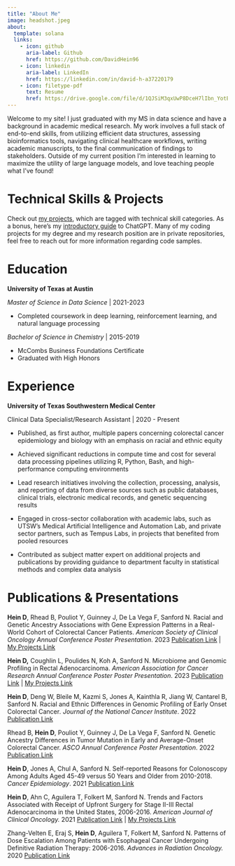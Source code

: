 ```yaml
---
title: "About Me"
image: headshot.jpeg
about:
  template: solana
  links:
    - icon: github
      aria-label: Github
      href: https://github.com/DavidHein96
    - icon: linkedin
      aria-label: LinkedIn
      href: https://linkedin.com/in/david-h-a37220179
    - icon: filetype-pdf
      text: Resume
      href: https://drive.google.com/file/d/1QJSiM3qxUwP8DceH7lIbn_YotEa4PE21/preview?usp=sharing
---
```


Welcome to my site! I just graduated with my MS in data science and have a background in academic medical research. My work involves a full stack of end-to-end skills, from utilizing efficient data structures, assessing bioinformatics tools, navigating clinical healthcare workflows, writing academic manuscripts, to the final communication of findings to stakeholders. Outside of my current position I'm interested in learning to maximize the utility of large language models, and love teaching people what I've found!

# Technical Skills & Projects

Check out [my projects](projects.qmd), which are tagged with technical skill categories. As a bonus, here's my [introductory guide](posts/chatGPT_book/index.qmd) to ChatGPT. Many of my coding projects for my degree and my research position are in private repositories, feel free to reach out for more information regarding code samples.

# Education 

**University of Texas at Austin**

*Master of Science in Data Science* \| 2021-2023

-   Completed coursework in deep learning, reinforcement learning, and natural language processing

*Bachelor of Science in Chemistry* \| 2015-2019

-   McCombs Business Foundations Certificate
-   Graduated with High Honors

# Experience

**University of Texas Southwestern Medical Center**

Clinical Data Specialist/Research Assistant \| 2020 - Present

-   Published, as first author, multiple papers concerning colorectal cancer epidemiology and biology with an emphasis on racial and ethnic equity

-   Achieved significant reductions in compute time and cost for several data processing pipelines utilizing R, Python, Bash, and high-performance computing environments

-   Lead research initiatives involving the collection, processing, analysis, and reporting of data from diverse sources such as public databases, clinical trials, electronic medical records, and genetic sequencing results

-   Engaged in cross-sector collaboration with academic labs, such as UTSW's Medical Artificial Intelligence and Automation Lab, and private sector partners, such as Tempus Labs, in projects that benefited from pooled resources

-   Contributed as subject matter expert on additional projects and publications by providing guidance to department faculty in statistical methods and complex data analysis

# Publications & Presentations

**Hein D**, Rhead B, Pouliot Y, Guinney J, De La Vega F, Sanford N. Racial and Genetic Ancestry Associations with Gene Expression Patterns in a Real-World Cohort of Colorectal Cancer Patients. *American Society of Clinical Oncology Annual Conference Poster Presentation*. 2023 [Publication Link](https://ascopubs.org/doi/abs/10.1200/JCO.2023.41.16_suppl.3541) \| [My Projects Link](posts/collab_project_rna_seq_cms/index.qmd)

**Hein D,** Coughlin L, Poulides N, Koh A, Sanford N. Microbiome and Genomic Profiling in Rectal Adenocarcinoma. *American Association for Cancer Research Annual Conference Poster Poster Presentation*. 2023 [Publication Link](https://doi.org/10.1158/1538-7445.AM2023-5901) \| [My Projects Link](posts/aacr_micro_cms_rna/index.qmd)

**Hein D**, Deng W, Bleile M, Kazmi S, Jones A, Kainthla R, Jiang W, Cantarel B, Sanford N. Racial and Ethnic Differences in Genomic Profiling of Early Onset Colorectal Cancer*.* *Journal of the National Cancer Institute*. 2022 [Publication Link](https://doi.org/10.1093/jnci/djac014)

Rhead B, **Hein D**, Pouliot Y, Guinney J, De La Vega F, Sanford N. Genetic Ancestry Differences in Tumor Mutation in Early and Average-Onset Colorectal Cancer. *ASCO Annual Conference Poster Presentation*. 2022 [Publication Link](https://ascopubs.org/doi/abs/10.1200/JCO.2022.40.16_suppl.3620)

**Hein D**, Jones A, Chul A, Sanford N. Self-reported Reasons for Colonoscopy Among Adults Aged 45-49 versus 50 Years and Older from 2010-2018. *Cancer Epidemiology*. 2021 [Publication Link](https://doi.org/10.1016/j.canep.2021.101984)

**Hein D**, Ahn C, Aguilera T, Folkert M, Sanford N. Trends and Factors Associated with Receipt of Upfront Surgery for Stage II-III Rectal Adenocarcinoma in the United States, 2006-2016. *American Journal of Clinical Oncology.* 2021 [Publication Link](https://doi.org/10.1097/COC.0000000000000808) \| [My Projects Link](posts/first_project/index.qmd)

Zhang-Velten E, Eraj S, **Hein D**, Aguilera T, Folkert M, Sanford N. Patterns of Dose Escalation Among Patients with Esophageal Cancer Undergoing Definitive Radiation Therapy: 2006-2016. *Advances in Radiation Oncology.* 2020 [Publication Link](https://doi.org/10.1016/j.adro.2020.09.020)

# 
